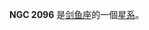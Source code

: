 {{NGCInfoBox|NGCID=NGC 2096|發現者=約翰·弗里德里希·威廉·赫歇爾|發現日期=-年-月-日|其他編號=ESO 57-SC27|曆元=J2000.0|赤經=5時42分17.9秒
|赤緯=-68°27'31"|星座=剑鱼座|星體=星系|星等=11.3|表面亮度=|藍等=11.8}}

'''NGC 2096''' 是[[剑鱼座|剑鱼座]]的一個[[星系|星系]]。

{{NGCReference|2096}}
{{Catalogs|NGC=2096}}